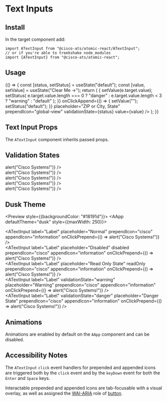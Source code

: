 

<Meta title="Components/Text Inputs" component={ATextInput} />

# Text Inputs

## Install

In the target component add:

```
import ATextInput from "@cisco-ats/atomic-react/ATextInput";
// or if you're able to treekshake node_modules
import {ATextInput} from "@cisco-ats/atomic-react";
```

## Usage

<Preview>
  <Story name="usage-1">
    <AApp style={{maxWidth: 250}}>
      <YourComponent>
        {() => {
          const [status, setStatus] = useState("default");
          const [value, setValue] = useState("Clear Me ->");
          return (
            <ATextInput
              appendIcon="close"
              label="Location"
              onChange={(e) => {
                setValue(e.target.value);
                setStatus(
                  e.target.value.length === 0
                    ? "danger"
                    : e.target.value.length < 3
                    ? "warning"
                    : "default"
                );
              }}
              onClickAppend={() => {
                setValue("");
                setStatus("default");
              }}
              placeholder="ZIP or City, State"
              prependIcon="global-view"
              validationState={status}
              value={value}
            />
          );
        }}
      </YourComponent>
    </AApp>
  </Story>
</Preview>

## Text Input Props

The `ATextInput` component inherits passed props.

<Props of={ATextInput} />

## Validation States

<Preview>
  <Story name="validation-1">
    <AApp style={{maxWidth: 250}}>
      <div className="mb-4">
        <ATextInput label="Label" placeholder="Normal" />
      </div>
      <div className="mb-4">
        <ATextInput
          label="Label"
          placeholder="Normal"
          prependIcon="cisco"
          appendIcon="information"
          onClickPrepend={() => alert("Cisco Systems!")}
        />
      </div>
      <div className="mb-4">
        <ATextInput label="Label" placeholder="Disabled" disabled />
      </div>
      <div className="mb-4">
        <ATextInput
          label="Label"
          placeholder="Disabled"
          disabled
          prependIcon="cisco"
          appendIcon="information"
          onClickPrepend={() => alert("Cisco Systems!")}
        />
      </div>
      <div className="mb-4">
        <ATextInput label="Label" placeholder="Read Only State" readOnly />
      </div>
      <div className="mb-4">
        <ATextInput
          label="Label"
          placeholder="Read Only State"
          readOnly
          prependIcon="cisco"
          appendIcon="information"
          onClickPrepend={() => alert("Cisco Systems!")}
        />
      </div>
      <div className="mb-4">
        <ATextInput
          label="Label"
          validationState="warning"
          placeholder="Warning State"
        />
      </div>
      <div className="mb-4">
        <ATextInput
          label="Label"
          validationState="warning"
          placeholder="Warning"
          prependIcon="cisco"
          appendIcon="information"
          onClickPrepend={() => alert("Cisco Systems!")}
        />
      </div>
      <div className="mb-4">
        <ATextInput
          label="Label"
          validationState="danger"
          placeholder="Danger State"
        />
      </div>
      <div className="mb-4">
        <ATextInput
          label="Label"
          validationState="danger"
          placeholder="Danger State"
          prependIcon="cisco"
          appendIcon="information"
          onClickPrepend={() => alert("Cisco Systems!")}
        />
      </div>
    </AApp>
  </Story>
</Preview>

## Dusk Theme

<Preview style={{backgroundColor: "#18191d"}}>
  <Story name="dusk-1">
    <AApp defaultTheme="dusk" style={{maxWidth: 250}}>
      <div className="mb-4">
        <ATextInput label="Label" placeholder="Normal" />
      </div>
      <div className="mb-4">
        <ATextInput
          label="Label"
          placeholder="Normal"
          prependIcon="cisco"
          appendIcon="information"
          onClickPrepend={() => alert("Cisco Systems!")}
        />
      </div>
      <div className="mb-4">
        <ATextInput label="Label" placeholder="Disabled" disabled />
      </div>
      <div className="mb-4">
        <ATextInput
          label="Label"
          placeholder="Disabled"
          disabled
          prependIcon="cisco"
          appendIcon="information"
          onClickPrepend={() => alert("Cisco Systems!")}
        />
      </div>
      <div className="mb-4">
        <ATextInput label="Label" placeholder="Read Only State" readOnly />
      </div>
      <div className="mb-4">
        <ATextInput
          label="Label"
          placeholder="Read Only State"
          readOnly
          prependIcon="cisco"
          appendIcon="information"
          onClickPrepend={() => alert("Cisco Systems!")}
        />
      </div>
      <div className="mb-4">
        <ATextInput
          label="Label"
          validationState="warning"
          placeholder="Warning State"
        />
      </div>
      <div className="mb-4">
        <ATextInput
          label="Label"
          validationState="warning"
          placeholder="Warning"
          prependIcon="cisco"
          appendIcon="information"
          onClickPrepend={() => alert("Cisco Systems!")}
        />
      </div>
      <div className="mb-4">
        <ATextInput
          label="Label"
          validationState="danger"
          placeholder="Danger State"
        />
      </div>
      <div className="mb-4">
        <ATextInput
          label="Label"
          validationState="danger"
          placeholder="Danger State"
          prependIcon="cisco"
          appendIcon="information"
          onClickPrepend={() => alert("Cisco Systems!")}
        />
      </div>
    </AApp>
  </Story>
</Preview>

## Animations

Animations are enabled by default on the `AApp` component and can be disabled.

<Preview>
  <Story name="animations-1">
    <AApp style={{marginRight: 20}}>
      <ATextInput label="Label" placeholder="Animated" />
    </AApp>
  </Story>
  <Story name="animations-2">
    <AApp animations={false}>
      <ATextInput label="Label" placeholder="Not Animated" />
    </AApp>
  </Story>
</Preview>

## Accessibility Notes

The `ATextInput` `click` event handlers for prepended and appended icons are triggered both by the `click` event and by the `keyDown` event for both the `Enter` and `Space` keys.

Interactable prepended and appended icons are tab-focusable with a visual overlay, as well as assigned the [WAI-ARIA](https://www.w3.org/WAI/standards-guidelines/aria/) role of [button](https://www.w3.org/TR/wai-aria/#button).
